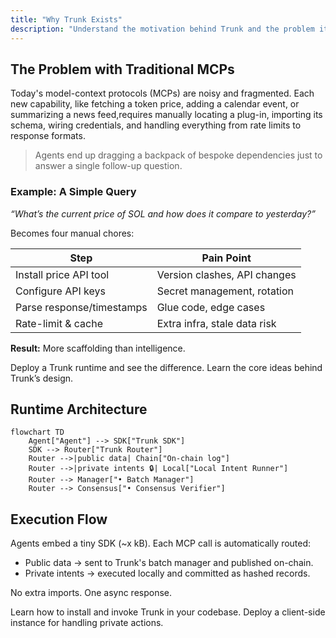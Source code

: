```yaml
---
title: "Why Trunk Exists"
description: "Understand the motivation behind Trunk and the problem it solves."
---
```


## The Problem with Traditional MCPs

Today's model-context protocols (MCPs) are noisy and fragmented. Each new capability, like fetching a token price, adding a calendar event, or summarizing a news feed,requires manually locating a plug-in, importing its schema, wiring credentials, and handling everything from rate limits to response formats.

> Agents end up dragging a backpack of bespoke dependencies just to answer a single follow-up question.

### Example: A Simple Query
_“What’s the current price of SOL and how does it compare to yesterday?”_

Becomes four manual chores:

| Step                     | Pain Point                              |
|--------------------------|------------------------------------------|
| Install price API tool   | Version clashes, API changes            |
| Configure API keys       | Secret management, rotation             |
| Parse response/timestamps| Glue code, edge cases                   |
| Rate-limit & cache       | Extra infra, stale data risk            |

**Result:** More scaffolding than intelligence.

<CardGroup cols={2}>
  <Card
    title="Get Started"
    icon="rocket"
    href="/quickstart"
  >
    Deploy a Trunk runtime and see the difference.
  </Card>
  <Card
    title="Explore Concepts"
    icon="book"
    href="/docs/concepts"
  >
    Learn the core ideas behind Trunk’s design.
  </Card>
</CardGroup>



## Runtime Architecture

```mermaid
flowchart TD
    Agent["Agent"] --> SDK["Trunk SDK"]
    SDK --> Router["Trunk Router"]
    Router -->|public data| Chain["On-chain log"]
    Router -->|private intents 🔒| Local["Local Intent Runner"]
    Router --> Manager["• Batch Manager"]
    Router --> Consensus["• Consensus Verifier"]
```

## Execution Flow

Agents embed a tiny SDK (~x kB). Each MCP call is automatically routed:

- Public data → sent to Trunk's batch manager and published on-chain.
- Private intents → executed locally and committed as hashed records.

No extra imports. One async response.

<CardGroup cols={2}>
  <Card
    title="Explore the SDK"
    icon="code"
    href="/trunk/trunk"
  >
    Learn how to install and invoke Trunk in your codebase.
  </Card>
  <Card
    title="Run a Local Runtime"
    icon="server"
    href="/dev/quickstart"
  >
    Deploy a client-side instance for handling private actions.
  </Card>
</CardGroup>

